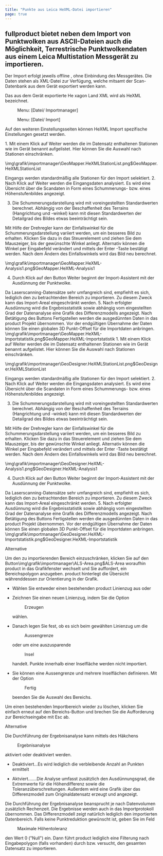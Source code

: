 ```yaml
---
title: "Punkte aus Leica HeXML-Datei importieren"
page: true
---
```

##  <Placeholder>fullproduct</Placeholder> bietet neben dem Import von Punktwolken aus ASCII-Dateien auch die M&#246;glichkeit, Terrestrische Punktwolkendaten aus einem  <Italic> Leica Multistation </Italic>  Messger&#228;t zu importieren.

Der Import erfolgt jeweils  <Italic> offline </Italic> , ohne Einbindung des Messger&#228;tes. Die Daten stehen als XML-Datei zur Verf&#252;gung, welche mitsamt der Scan-Datenbank aus dem Ger&#228;t exportiert werden kann.

Das aus dem Ger&#228;t exportierte  <Italic>  <Bold> He </Bold> xagon Land <Bold> XML </Bold>  </Italic>  wird als  <Italic> HeXML </Italic>  bezeichnet.
<GeoMapper> <Menu> Menu: [Datei/ Importmanager] </Menu> </GeoMapper><GeoDesigner> <Menu> Menu: [Datei/ Import] </Menu> </GeoDesigner>

Auf den weiteren Einstellungsseiten k&#246;nnen HeXML Import spezifische Einstellungen gesetzt werden.

<GeoMapper>
1. Mit einem Klick auf <Border>Weiter</Border>  werden die im Datensatz enthaltenen Stationen wie im Ger&#228;t benannt aufgelistet. Hier k&#246;nnen Sie die Auswahl nach Stationen einschr&#228;nken.


<Image>\img\grafik\importmanager\GeoMapper.HeXMLStationList.png$GeoMapper.HeXMLStationList</Image>

<Success>
Eingangs werden standardm&#228;&#223;ig alle Stationen f&#252;r den Import selektiert.

</Success>
2. Nach Klick auf <Border>Weiter</Border>  werden die Eingangsdaten analysiert. Es wird eine &#220;bersicht &#252;ber die Scandaten in Form eines Schummerungs- bzw. eines H&#246;henstufenbildes angezeigt.

3. Die Schummerungsdarstellung wird mit voreingestellten Standardwerten berechnet. Abh&#228;ngig von der Beschaffenheit des Terrains (Hangrichtung und -winkel) kann mit diesen Standardwerten der Detailgrad des Bildes etwas beeintr&#228;chtigt sein.


<Success>
Mit Hilfe der Drehregler kann der Einfallswinkel f&#252;r die Schummerungsdarstellung variiert werden, um ein besseres Bild zu erhalten. Klicken Sie dazu in das Steuerelement und ziehen Sie dem Mauszeiger, bis der gew&#252;nschte Winkel anliegt. Alternativ  k&#246;nnen die Winkel per Eingabefeld ver&#228;ndert und mittels der 
 <Border>Enter</Border> -Taste best&#228;tigt werden. Nach dem &#196;ndern des Einfallswinkels wird das Bild neu berechnet.

</Success><Image>\img\grafik\importmanager\GeoMapper.HeXML-Analysis1.png$GeoMapper.HeXML-Analysis1</Image>

4. Durch Klick auf den Button <Border>Weiter</Border>  beginnt der Import-Assistent mit der Ausd&#252;nnung der Punktwolke.


<Success>
Da Laserscanning-Datens&#228;tze sehr umfangreich sind, empfiehlt es sich, lediglich den zu betrachtenden Bereich zu importieren. Zu diesem Zweck kann das Import-Areal eingeschr&#228;nkt werden.

</Success>
5. Nach erfolgter Ausd&#252;nnung wird die Ergebnisstatistik sowie abh&#228;ngig vom eingestellten Grad der Datenanalyse eine Grafik des Differenzmodells angezeigt. Nach Bet&#228;tigung des Buttons <Border>Fertigstellen</Border>  werden die ausged&#252;nnten Daten in das <Placeholder>product</Placeholder> Projekt &#252;bernommen. Vor der endg&#252;ltigen &#220;bernahme der Daten k&#246;nnen Sie einen globalen 3D Punkt-Offset f&#252;r die Importdaten anbringen.<Image>\img\grafik\importmanager\GeoMapper.HeXML-Importstatistik.png$GeoMapper.HeXML-Importstatistik</Image>
</GeoMapper>
<GeoDesigner>
1. Mit einem Klick auf <Border>Weiter</Border>  werden die im Datensatz enthaltenen Stationen wie im Ger&#228;t benannt aufgelistet. Hier k&#246;nnen Sie die Auswahl nach Stationen einschr&#228;nken.


<Image>\img\grafik\importmanager\GeoDesigner.HeXMLStationList.png$GeoDesigner.HeXMLStationList</Image>

<Success>
Eingangs werden standardm&#228;&#223;ig alle Stationen f&#252;r den Import selektiert.

</Success>
2. Nach Klick auf <Border>Weiter</Border>  werden die Eingangsdaten analysiert. Es wird eine &#220;bersicht &#252;ber die Scandaten in Form eines Schummerungs- bzw. eines H&#246;henstufenbildes angezeigt.

3. Die Schummerungsdarstellung wird mit voreingestellten Standardwerten berechnet. Abh&#228;ngig von der Beschaffenheit des Terrains (Hangrichtung und -winkel) kann mit diesen Standardwerten der Detailgrad des Bildes etwas beeintr&#228;chtigt sein.


<Success>
Mit Hilfe der Drehregler kann der Einfallswinkel f&#252;r die Schummerungsdarstellung variiert werden, um ein besseres Bild zu erhalten. Klicken Sie dazu in das Steuerelement und ziehen Sie dem Mauszeiger, bis der gew&#252;nschte Winkel anliegt. Alternativ  k&#246;nnen die Winkel per Eingabefeld ver&#228;ndert und mittels der 
 <Border>Enter</Border> -Taste best&#228;tigt werden. Nach dem &#196;ndern des Einfallswinkels wird das Bild neu berechnet.

</Success><Image>\img\grafik\importmanager\GeoDesigner.HeXML-Analysis1.png$GeoDesigner.HeXML-Analysis1</Image>

4. Durch Klick auf den Button <Border>Weiter</Border>  beginnt der Import-Assistent mit der Ausd&#252;nnung der Punktwolke.


<Success>
Da Laserscanning-Datens&#228;tze sehr umfangreich sind, empfiehlt es sich, lediglich den zu betrachtenden Bereich zu importieren. Zu diesem Zweck kann das Import-Areal eingeschr&#228;nkt werden.

</Success>
5. Nach erfolgter Ausd&#252;nnung wird die Ergebnisstatistik sowie abh&#228;ngig vom eingestellten Grad der Datenanalyse eine Grafik des Differenzmodells angezeigt. Nach Bet&#228;tigung des Buttons <Border>Fertigstellen</Border>  werden die ausged&#252;nnten Daten in das <Placeholder>product</Placeholder> Projekt &#252;bernommen. Vor der endg&#252;ltigen &#220;bernahme der Daten k&#246;nnen Sie einen globalen 3D Punkt-Offset f&#252;r die Importdaten anbringen.<Image>\img\grafik\importmanager\GeoDesigner.HeXML-Importstatistik.png$GeoDesigner.HeXML-Importstatistik</Image>
</GeoDesigner>

Alternative

Um den zu importierenden Bereich einzuschr&#228;nken, klicken Sie auf den Button<Image>\img\grafik\importmanager\ALS-Area.png$ALS-Area</Image> woraufhin  <Placeholder>product</Placeholder> in das Grafikfenster wechselt und Sie auffordert, ein Bereichspolygon anzugeben.  <Placeholder>product</Placeholder> hinterlegt die &#220;bersicht w&#228;hrenddessen zur Orientierung in der Grafik.


- W&#228;hlen Sie entweder einen bestehenden <Placeholder>product</Placeholder> Linienzug aus oder

- Zeichnen Sie einen neuen Linienzug, indem Sie die Option <Menu>Erzeugen</Menu>  w&#228;hlen.

- Danach legen Sie fest, ob es sich beim gew&#228;hlten Linienzug um die <Menu>Aussengrenze</Menu>  oder um eine auszusparende <Menu>Insel</Menu>  handelt. Punkte innerhalb einer Inselfl&#228;che werden nicht importiert. 

- Sie k&#246;nnen eine Aussengrenze und mehrere Inselfl&#228;chen definieren. Mit der Option <Menu>Fertig</Menu>  beenden Sie die Auswahl des Bereichs. 



<Success>
Um einen bestehenden Importbereich wieder zu l&#246;schen, klicken Sie einfach erneut auf den Bereichs-Button und brechen Sie die Aufforderung zur Bereichseingabe mit  <Border>Esc</Border>  ab.
</Success>


Alternative


Die Durchf&#252;hrung der Ergebnisanalyse kann mittels des H&#228;kchens  <Menu>Ergebnisanalyse</Menu>  aktiviert oder deaktiviert werden.

- Deaktiviert...Es wird lediglich die verbleibende Anzahl an Punkten ermittelt

- Aktviert.......Die Analyse umfasst zus&#228;tzlich den Ausd&#252;nnungsgrad, die Extremwerte f&#252;r die H&#246;hendifferenz sowie die Toleranz&#252;berschreitungen. Au&#223;erdem wird eine Grafik &#252;ber das Differenzmodell zum Originaldatensatz erzeugt und angezeigt.



<Success>
Die Durchf&#252;hrung der Ergebnisanalyse beansprucht je nach Datenvolumen zus&#228;tzlich Rechenzeit. Die Ergebnisse werden auch in das Importprotokoll &#252;bernommen.
</Success>
<Success>
Das Differenzmodell zeigt nat&#252;rlich lediglich den importierten Datenbereich.
</Success>
<Success>
Falls keine Punktreduktion gew&#252;nscht ist, geben Sie im Feld  <Menu>Maximale Höhentoleranz</Menu>  den Wert 0 (&quot;Null&quot;) ein.
Dann f&#252;hrt  <Placeholder>product</Placeholder> lediglich eine Filterung nach Eingabepolygon (falls vorhanden) durch bzw. versucht, den gesamten Datensatz zu importieren.
</Success>

